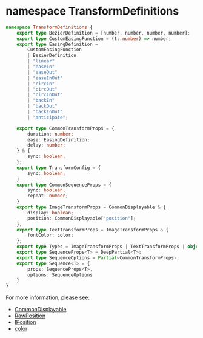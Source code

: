 # namespace TransformDefinitions

```typescript
namespace TransformDefinitions {
    export type BezierDefinition = [number, number, number, number];
    export type CustomEasingFunction = (t: number) => number;
    export type EasingDefinition =
        CustomEasingFunction
        | BezierDefinition
        | "linear"
        | "easeIn"
        | "easeOut"
        | "easeInOut"
        | "circIn"
        | "circOut"
        | "circInOut"
        | "backIn"
        | "backOut"
        | "backInOut"
        | "anticipate";

    export type CommonTransformProps = {
        duration: number;
        ease: EasingDefinition;
        delay: number;
    } & {
        sync: boolean;
    };
    export type TransformConfig = {
        sync: boolean;
    }
    export type CommonSequenceProps = {
        sync: boolean;
        repeat: number;
    }
    export type ImageTransformProps = CommonDisplayable & {
        display: boolean;
        position: CommonDisplayable["position"];
    };
    export type TextTransformProps = ImageTransformProps & {
        fontColor: color;
    };
    export type Types = ImageTransformProps | TextTransformProps | object;
    export type SequenceProps<T> = DeepPartial<T>;
    export type SequenceOptions = Partial<CommonTransformProps>;
    export type Sequence<T> = {
        props: SequenceProps<T>,
        options: SequenceOptions
    }
}
```

For more information, please see:
- [CommonDisplayable](./CommonDisplayable)
- [RawPosition](./RawPosition)
- [IPosition](./IPosition)
- [color](./color)